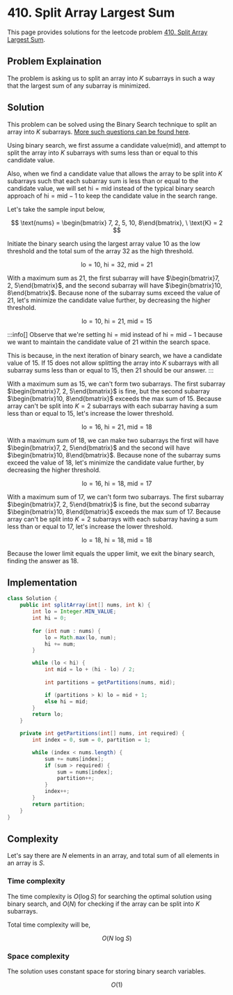 
# 410. Split Array Largest Sum

This page provides solutions for the leetcode problem [410. Split Array Largest Sum](https://leetcode.com/problems/split-array-largest-sum/).

## Problem Explaination 

The problem is asking us to split an array into $K$ subarrays in such a way that the largest sum of any subarray is minimized.

## Solution

This problem can be solved using the Binary Search technique to split an array into $K$ subarrays. [More such questions can be found here](/binary-search/split-array-into-k-subarrays).

Using binary search, we first assume a candidate value($\text{mid}$), and attempt to split the array into $K$ subarrays with sums less than or equal to this candidate value.

Also, when we find a candidate value that allows the array to be split into $K$ subarrays such that each subarray sum is less than or equal to the candidate value, we will set $\text{hi} = \text{mid}$ instead of the typical binary search approach of $\text{hi} = \text{mid} - 1$ to keep the candidate value in the search range.

Let's take the sample input below,

$$
\text{nums} = \begin{bmatrix} 7, 2, 5, 10, 8\end{bmatrix},  \ \text{K} = 2
$$

Initiate the binary search using the largest array value $10$ as the low threshold and the total sum of the array $32$ as the high threshold.

$$
\text{lo} = 10, \ \text{hi} = 32, \ \text{mid} = 21
$$

With a maximum sum as $21$, the first subarray will have $\begin{bmatrix}7, 2, 5\end{bmatrix}$, and the second subarray will have $\begin{bmatrix}10, 8\end{bmatrix}$. Because none of the subarray sums exceed the value of $21$, let's minimize the candidate value further, by decreasing the higher threshold.

$$
\text{lo} = 10, \ \text{hi} = 21, \ \text{mid} = 15
$$

:::info[]
Observe that we're setting $\text{hi} = \text{mid}$ instead of $\text{hi} = \text{mid} - 1$ because we want to maintain the candidate value of $21$ within the search space.

This is because, in the next iteration of binary search, we have a candidate value of $15$. If $15$ does not allow splitting the array into $K$ subarrays with all subarray sums less than or equal to $15$, then $21$ should be our answer.
:::

With a maximum sum as $15$, we can't form two subarrays. The first subarray $\begin{bmatrix}7, 2, 5\end{bmatrix}$ is fine, but the second subarray $\begin{bmatrix}10, 8\end{bmatrix}$ exceeds the max sum of $15$. Because array can't be split into $K=2$ subarrays with each subarray having a sum less than or equal to $15$, let's increase the lower threshold.

$$
\text{lo} = 16, \ \text{hi} = 21, \ \text{mid} = 18
$$

With a maximum sum of $18$, we can make two subarrays the first will have $\begin{bmatrix}7, 2, 5\end{bmatrix}$ and the second will have $\begin{bmatrix}10, 8\end{bmatrix}$. Because none of the subarray sums exceed the value of $18$, let's minimize the candidate value further, by decreasing the higher threshold.

$$
\text{lo} = 16, \ \text{hi} = 18, \ \text{mid} = 17
$$

With a maximum sum of $17$, we can't form two subarrays. The first subarray $\begin{bmatrix}7, 2, 5\end{bmatrix}$ is fine, but the second subarray $\begin{bmatrix}10, 8\end{bmatrix}$ exceeds the max sum of $17$. Because array can't be split into $K=2$ subarrays with each subarray having a sum less than or equal to $17$, let's increase the lower threshold.


$$
\text{lo} = 18, \ \text{hi} = 18, \ \text{mid} = 18
$$

Because the lower limit equals the upper limit, we exit the binary search, finding the answer as $18$.


## Implementation

<Tabs>
  <TabItem value="Java" label="Java" default>

```java
class Solution {
    public int splitArray(int[] nums, int k) {
        int lo = Integer.MIN_VALUE;
        int hi = 0;
        
        for (int num : nums) {
            lo = Math.max(lo, num); 
            hi += num; 
        }

        while (lo < hi) {
            int mid = lo + (hi - lo) / 2; 
            
            int partitions = getPartitions(nums, mid); 

            if (partitions > k) lo = mid + 1; 
            else hi = mid; 
        }
        return lo; 
    }

    private int getPartitions(int[] nums, int required) {
        int index = 0, sum = 0, partition = 1;

        while (index < nums.length) {
            sum += nums[index]; 
            if (sum > required) {
                sum = nums[index]; 
                partition++; 
            }
            index++;
        }
        return partition;
    }
}
```
</TabItem>
</Tabs>

## Complexity 

Let's say there are $N$ elements in an array, and total sum of all elements in an array is $S$.

### Time complexity 

The time complexity is $O(\log S)$ for searching the optimal solution using binary search, and $O(N)$ for checking if the array can be split into $K$ subarrays. 

Total time complexity will be, 

$$
O(N \ \text{log} \ S)
$$



### Space complexity

The solution uses constant space for storing binary search variables.

$$
O(1)
$$

